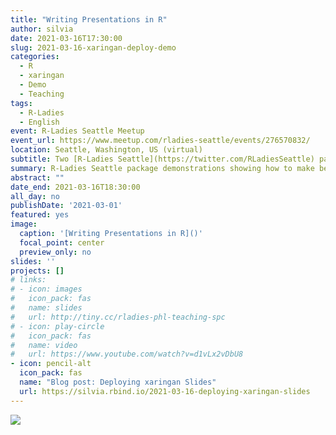 ```yaml
---
title: "Writing Presentations in R"
author: silvia
date: 2021-03-16T17:30:00
slug: 2021-03-16-xaringan-deploy-demo
categories:
  - R
  - xaringan
  - Demo
  - Teaching
tags:
  - R-Ladies
  - English
event: R-Ladies Seattle Meetup
event_url: https://www.meetup.com/rladies-seattle/events/276570832/
location: Seattle, Washington, US (virtual)
subtitle: Two [R-Ladies Seattle](https://twitter.com/RLadiesSeattle) package demonstrations showing how to make beautiful slides with xaringan and how to deploy them.
summary: R-Ladies Seattle package demonstrations showing how to make beautiful slides with xaringan and how to deploy them.
abstract: ""
date_end: 2021-03-16T18:30:00
all_day: no
publishDate: '2021-03-01'
featured: yes
image:
  caption: '[Writing Presentations in R]()'
  focal_point: center
  preview_only: no
slides: ''
projects: []
# links:
# - icon: images
#   icon_pack: fas
#   name: slides
#   url: http://tiny.cc/rladies-phl-teaching-spc
# - icon: play-circle
#   icon_pack: fas
#   name: video
#   url: https://www.youtube.com/watch?v=d1vLx2vDbU8
- icon: pencil-alt
  icon_pack: fas
  name: "Blog post: Deploying xaringan Slides"
  url: https://silvia.rbind.io/2021-03-16-deploying-xaringan-slides
---
```


![](rladies-seattle.png)
